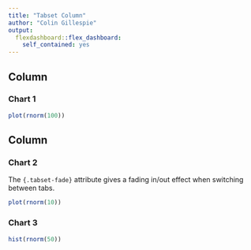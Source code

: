 ```yaml
---
title: "Tabset Column"
author: "Colin Gillespie"
output: 
  flexdashboard::flex_dashboard:
    self_contained: yes
---
```

<!--
%\VignetteEngine{knitr::rmarkdown}
%\VignetteIndexEntry{Chapter 3: f - Tabset Column}
-->    
Column 
-------------------------------------
    
### Chart 1
    
```r
plot(rnorm(100))
```
   
Column {.tabset .tabset-fade}
-------------------------------------
   
### Chart 2

The `{.tabset-fade}` attribute gives a fading in/out effect when switching between tabs.

```r
plot(rnorm(10))
```   
 
### Chart 3
    
```r
hist(rnorm(50))
```